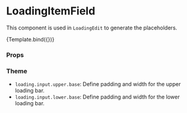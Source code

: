 

<Meta title="Components/Loading/LoadingItemInput" component={LoadingInput} />

# LoadingItemField

This component is used in `LoadingEdit` to generate the placeholders.


<Canvas>
  <Story name="Default">{Template.bind({})}</Story>
</Canvas>

### Props

<ArgsTable story="Default" />

### Theme

- `loading.input.upper.base`: Define padding and width for the upper loading bar.
- `loading.input.lower.base`: Define padding and width for the lower loading bar.
